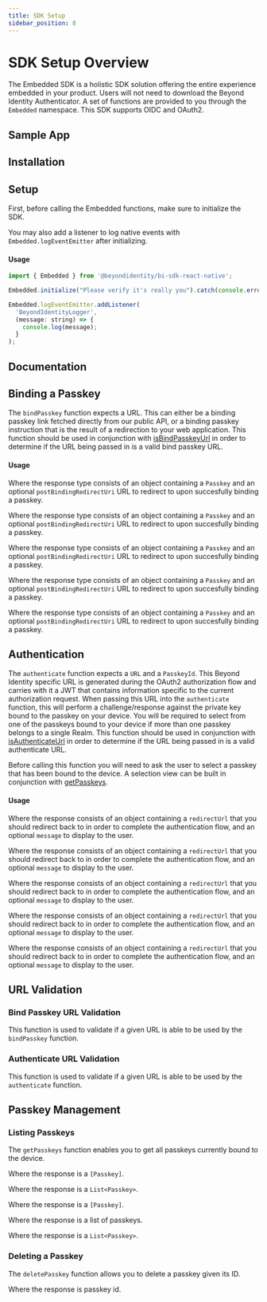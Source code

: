 ```yaml
---
title: SDK Setup
sidebar_position: 8
---
```















# SDK Setup Overview

The Embedded SDK is a holistic SDK solution offering the entire experience embedded in your product. Users will not need to download the Beyond Identity Authenticator. A set of functions are provided to you through the `Embedded` namespace. This SDK supports OIDC and OAuth2.

## Sample App

<Tabs groupId="sdks" queryString>
<TabItem value="javascript" label="JavaScript">

<SampleAppJavaScript/>

</TabItem>
<TabItem value="kotlin" label="Kotlin">

<SampleAppKotlin/>

</TabItem>
<TabItem value="swift" label="Swift">

<SampleAppSwift/>

</TabItem>
<TabItem value="reactnative" label="React Native">

<SampleAppReactNative/>

</TabItem>
<TabItem value="flutter" label="Flutter">

<SampleAppFlutter/>

</TabItem>
</Tabs>

## Installation

<Tabs groupId="sdks" queryString>
<TabItem value="javascript" label="JavaScript">

<InstallationJavaScript/>

</TabItem>
<TabItem value="kotlin" label="Kotlin">

<InstallationKotlin/>

</TabItem>
<TabItem value="swift" label="Swift">

<InstallationSwift/>

</TabItem>
<TabItem value="reactnative" label="React Native">

<InstallationReactNative/>

</TabItem>
<TabItem value="flutter" label="Flutter">

<InstallationFlutter/>

</TabItem>
</Tabs>

## Setup

First, before calling the Embedded functions, make sure to initialize the SDK.

<Tabs groupId="sdks" queryString>
<TabItem value="javascript" label="JavaScript">

<SetupJavaScript/>

</TabItem>
<TabItem value="kotlin" label="Kotlin">

<SetupKotlin/>

</TabItem>
<TabItem value="swift" label="Swift">

<SetupSwift/>

</TabItem>
<TabItem value="reactnative" label="React Native">

<SetupReactNative/>

You may also add a listener to log native events with `Embedded.logEventEmitter` after initializing.

#### Usage

```javascript
import { Embedded } from '@beyondidentity/bi-sdk-react-native';

Embedded.initialize("Please verify it's really you").catch(console.error);

Embedded.logEventEmitter.addListener(
  'BeyondIdentityLogger',
  (message: string) => {
    console.log(message);
  }
);
```

</TabItem>
<TabItem value="flutter" label="Flutter">

<SetupFlutter/>

</TabItem>
</Tabs>

## Documentation

<Tabs groupId="sdks" queryString>
<TabItem value="javascript" label="JavaScript">

<SdkApiDocumentationJavaScript/>

</TabItem>
<TabItem value="kotlin" label="Kotlin">

<SdkApiDocumentationKotlin/>

</TabItem>
<TabItem value="swift" label="Swift">

<SdkApiDocumentationSwift/>

</TabItem>
<TabItem value="reactnative" label="React Native">

<SdkApiDocumentationReactNative/>

</TabItem>
<TabItem value="flutter" label="Flutter">

<SdkApiDocumentationFlutter/>

</TabItem>
</Tabs>

## Binding a Passkey

The `bindPasskey` function expects a URL. This can either be a binding passkey link fetched directly from our public API, or a binding passkey instruction that is the result of a redirection to your web application. This function should be used in conjunction with [isBindPasskeyUrl](#bind-passkey-url-validation) in order to determine if the URL being passed in is a valid bind passkey URL.

#### Usage

<Tabs groupId="sdks" queryString>
<TabItem value="javascript" label="JavaScript">

<BindPasskeyRequestJavaScript/>

Where the response type consists of an object containing a `Passkey` and an optional `postBindingRedirectUri` URL to redirect to upon succesfully binding a passkey.

<BindPasskeyResponseJavaScript/>

</TabItem>
<TabItem value="kotlin" label="Kotlin">

<BindPasskeyRequestKotlin/>

Where the response type consists of an object containing a `Passkey` and an optional `postBindingRedirectUri` URL to redirect to upon succesfully binding a passkey.

<BindPasskeyResponseKotlin/>

</TabItem>
<TabItem value="swift" label="Swift">

<BindPasskeyRequestSwift/>

Where the response type consists of an object containing a `Passkey` and an optional `postBindingRedirectUri` URL to redirect to upon succesfully binding a passkey.

<BindPasskeyResponseSwift/>

</TabItem>
<TabItem value="reactnative" label="React Native">

<BindPasskeyRequestReactNative/>

Where the response type consists of an object containing a `Passkey` and an optional `postBindingRedirectUri` URL to redirect to upon succesfully binding a passkey.

<BindPasskeyResponseReactNative/>

</TabItem>
<TabItem value="flutter" label="Flutter">

<BindPasskeyRequestFlutter/>

Where the response type consists of an object containing a `Passkey` and an optional `postBindingRedirectUri` URL to redirect to upon succesfully binding a passkey.

<BindPasskeyResponseFlutter/>

</TabItem>
</Tabs>

## Authentication

The `authenticate` function expects a `URL` and a `PasskeyId`. This Beyond Identity specific URL is generated during the OAuth2 authorization flow and carries with it a JWT that contains information specific to the current authorization request. When passing this URL into the `authenticate` function, this will perform a challenge/response against the private key bound to the passkey on your device. You will be required to select from one of the passkeys bound to your device if more than one passkey belongs to a single Realm. This function should be used in conjunction with [isAuthenticateUrl](#authenticate-url-validation) in order to determine if the URL being passed in is a valid authenticate URL.

Before calling this function you will need to ask the user to select a passkey that has been bound to the device. A selection view can be built in conjunction with [getPasskeys](#listing-passkeys). 

#### Usage

<Tabs groupId="sdks" queryString>
<TabItem value="javascript" label="JavaScript">

<AuthenticateRequestJavaScript/>

Where the response consists of an object containing a `redirectUrl` that you should redirect back to in order to complete the authentication flow, and an optional `message` to display to the user.

<AuthenticateResponseJavaScript/>

</TabItem>
<TabItem value="kotlin" label="Kotlin">

<AuthenticateRequestKotlin/>

Where the response consists of an object containing a `redirectUrl` that you should redirect back to in order to complete the authentication flow, and an optional `message` to display to the user.

<AuthenticateResponseKotlin/>

</TabItem>
<TabItem value="swift" label="Swift">

<AuthenticateRequestSwift/>

Where the response consists of an object containing a `redirectUrl` that you should redirect back to in order to complete the authentication flow, and an optional `message` to display to the user.

<AuthenticateResponseSwift/>

</TabItem>
<TabItem value="reactnative" label="React Native">

<AuthenticateRequestReactNative/>

Where the response consists of an object containing a `redirectUrl` that you should redirect back to in order to complete the authentication flow, and an optional `message` to display to the user.

<AuthenticateResponseReactNative/>

</TabItem>
<TabItem value="flutter" label="Flutter">

<AuthenticateRequestFlutter/>

Where the response consists of an object containing a `redirectUrl` that you should redirect back to in order to complete the authentication flow, and an optional `message` to display to the user.

<AuthenticateResponseFlutter/>

</TabItem>
</Tabs>

## URL Validation

### Bind Passkey URL Validation

This function is used to validate if a given URL is able to be used by the `bindPasskey` function.

<Tabs groupId="sdks" queryString>
<TabItem value="javascript" label="JavaScript">

<IsBindPasskeyUrlJavaScript/>

</TabItem>
<TabItem value="kotlin" label="Kotlin">

<IsBindPasskeyUrlKotlin/>

</TabItem>
<TabItem value="swift" label="Swift">

<IsBindPasskeyUrlSwift/>

</TabItem>
<TabItem value="reactnative" label="React Native">

<IsBindPasskeyUrlReactNative/>

</TabItem>
<TabItem value="flutter" label="Flutter">

<IsBindPasskeyUrlFlutter/>

</TabItem>
</Tabs>

### Authenticate URL Validation

This function is used to validate if a given URL is able to be used by the `authenticate` function.

<Tabs groupId="sdks" queryString>
<TabItem value="javascript" label="JavaScript">

<IsAuthenticateUrlJavaScript/>

</TabItem>
<TabItem value="kotlin" label="Kotlin">

<IsAuthenticateUrlKotlin/>

</TabItem>
<TabItem value="swift" label="Swift">

<IsAuthenticateUrlSwift/>

</TabItem>
<TabItem value="reactnative" label="React Native">

<IsAuthenticateUrlReactNative/>

</TabItem>
<TabItem value="flutter" label="Flutter">

<IsAuthenticateUrlFlutter/>

</TabItem>
</Tabs>

## Passkey Management

### Listing Passkeys

The `getPasskeys` function enables you to get all passkeys currently bound to the device.

<Tabs groupId="sdks" queryString>
<TabItem value="javascript" label="JavaScript">

<GetPasskeysJavaScript/>

Where the response is a `[Passkey]`.

</TabItem>
<TabItem value="kotlin" label="Kotlin">

<GetPasskeysKotlin/>

Where the response is a `List<Passkey>`.

</TabItem>
<TabItem value="swift" label="Swift">

<GetPasskeysSwift/>

Where the response is a `[Passkey]`.

</TabItem>
<TabItem value="reactnative" label="React Native">

<GetPasskeysReactNative/>

Where the response is a list of passkeys.

</TabItem>
<TabItem value="flutter" label="Flutter">

<GetPasskeysFlutter/>

Where the response is a `List<Passkey>`.

</TabItem>
</Tabs>

### Deleting a Passkey

The `deletePasskey` function allows you to delete a passkey given its ID.

<Tabs groupId="sdks" queryString>
<TabItem value="javascript" label="JavaScript">

<DeletePasskeyJavaScript/>

</TabItem>
<TabItem value="kotlin" label="Kotlin">

<DeletePasskeyKotlin/>

</TabItem>
<TabItem value="swift" label="Swift">

<DeletePasskeySwift/>

</TabItem>
<TabItem value="reactnative" label="React Native">

<DeletePasskeyReactNative/>

Where the response is passkey id.

</TabItem>
<TabItem value="flutter" label="Flutter">

<DeletePasskeyFlutter/>

</TabItem>
</Tabs>
